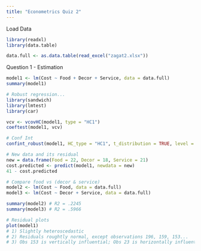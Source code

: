 ```yaml
---
title: "Econometrics Quiz 2"
---
```


Load Data
```r
library(readxl)
library(data.table)

data.full <- as.data.table(read_excel("zagat2.xlsx"))
```

Question 1 - Estimation
```r
model1 <- lm(Cost ~ Food + Decor + Service, data = data.full)
summary(model1)

# Robust regression...
library(sandwich)
library(lmtest)
library(car)

vcv <- vcovHC(model1, type = "HC1")
coeftest(model1, vcv)

# Conf Int
confint_robust(model1, HC_type = "HC1", t_distribution = TRUE, level = 0.95)

# New data and its residual
new = data.frame(Food = 22, Decor = 18, Service = 21)
cost.predicted <- predict(model1, newdata = new)
41 - cost.predicted

# Compare food vs (decor & service)
model2 <- lm(Cost ~ Food, data = data.full)
model3 <- lm(Cost ~ Decor + Service, data = data.full)

summary(model2) # R2 = .2245
summary(model3) # R2 = .5966

# Residual plots
plot(model1)
# 1) Slightly heteroscedastic
# 2) Residuals roughtly normal, except observations 196, 159, 153...
# 3) Obs 153 is vertically influential; Obs 23 is horizontally influential.

```

